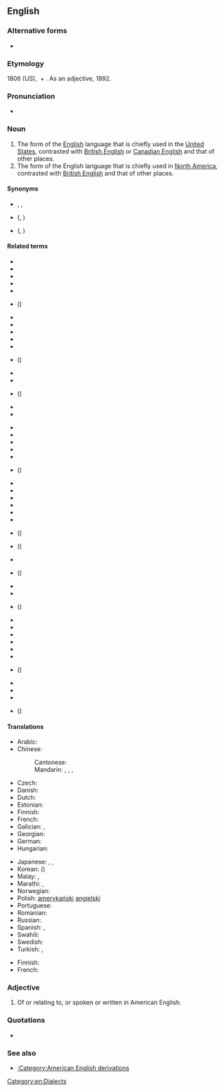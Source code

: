 ==English==
{{wikipedia}}

===Alternative forms===
* {{l|en|American-English}} {{qualifier|esp. adjective}}

===Etymology===
1806 (US), {{m|en|American}} + {{m|en|English}}. As an adjective, 1892.

===Pronunciation===
* {{audio|En-American English.oga|Audio|lang=en}}

===Noun===
{{en-noun|-}}

# The form of the [[English]] language that is chiefly used in the [[United States]], contrasted with [[British English]] or [[Canadian English]] and that of other places.
# The form of the English language that is chiefly used in [[North America]], contrasted with [[British English]] and that of other places.

====Synonyms====
* {{l|en|AmE}}, {{l|en|AE}}, {{l|en|AmEng}}
* {{sense|English of North America}} {{l|en|North American English}} ({{l|en|NAmE}}, {{l|en|NAE}})
* {{l|en|United States English}} ({{l|en|USEng}}, {{l|en|en-US}})

====Related terms====
{{top3}}
* {{l|en|African English}}
* {{l|en|African American English}}
* {{l|en|Australian English}}
* {{l|en|Bahamian English}}
* {{l|en|Bangladeshi English}}
* {{l|en|Barbadian English}} ({{l|en|Bajan English}})
* {{l|en|Belizean English}}
* {{l|en|Bermudian English}}
* {{l|en|British English}}
* {{l|en|Brunei English}}
* {{l|en|Cameroonian English}}
* {{l|en|Canadian English}} ({{l|en|Canajan}})
* {{l|en|Caribbean English}}
* {{l|en|Channel Island English}}
* {{l|en|Chinese English}} ({{l|en|Chinglish}})
* {{l|en|English English}}
* {{l|en|European English}}
{{mid3}}
* {{l|en|Falkland Islands English}}
* {{l|en|Gibraltarian English}}
* {{l|en|Guyanese English}}
* {{l|en|Hong Kong English}}
* {{l|en|Indian English}}
* {{l|en|Irish English}} ({{l|en|Hiberno-English}})
* {{l|en|Jamaican English}}
* {{l|en|Kenyan English}}
* {{l|en|Liberian English}}
* {{l|en|Malawian English}}
* {{l|en|Malaysian English}}
* {{l|en|Maltese English}}
* {{l|en|Manx English}} ({{l|en|Anglo-Manx}})
* {{l|en|Namibian English}} ({{l|en|Namlish}})
* {{l|en|Nepali English}}
* {{l|en|Newfoundland English}} ({{l|en|Newfinese}})
{{mid3}}
* {{l|en|New Zealand English}}
* {{l|en|Nigerian English}}
* {{l|en|Northern Irish English}} ({{l|en|Ulster English}})
* {{l|en|Pakistani English}}
* {{l|en|Pennsylvania Dutch English}}
* {{l|en|Philippine English}}
* {{l|en|Scottish English}}
* {{l|en|Singapore English}}
* {{l|en|South African English}}
* {{l|en|Sri Lankan English}} ({{l|en|Ceylonese English}})
* {{l|en|Trinidadian English}}
* {{l|en|Ugandan English}}
* {{l|en|Welsh English}}
* {{l|en|Yeshiva English}} ({{l|en|Yeshivish}})
{{bottom}}

====Translations====
{{trans-top|English of the United States}}
* Arabic: {{t|ar|اَلْإِنْجِلِيزِيَّة اَلْأَمْرِيكِيَّة|f|tr=al-ʾingilīziyya l-ʾamrīkiyya}}
* Chinese:
*: Cantonese: {{t|yue|美國英語|tr=mei gwok jīng jyu|sc=Hani}}
*: Mandarin: {{t+|cmn|美國英語|sc=Hani}}, {{t+|cmn|美国英语|tr=Měiguó Yīngyǔ|sc=Hani}}, {{t|cmn|美式英語|sc=Hani}}, {{t|cmn|美式英语|tr=Měishì Yīngyǔ|sc=Hani}}
* Czech: {{t|cs|americká angličtina|f}}
* Danish: {{t|da|amerikansk engelsk}}
* Dutch: {{t|nl|Amerikaans-Engels}}
* Estonian: {{t|et|Ameerika inglise keel}}
* Finnish: {{t+|fi|amerikanenglanti}}
* French: {{t+|fr|anglais américain|m}}
* Galician: {{t|gl|inglés estadounidense|m}}, {{t|gl|inglés americano|m}}
* Georgian: {{t|ka|ამერიკული ინგლისური}}
* German: {{t|de|Amerikanisches Englisch}}
* Hungarian: {{t+|hu|amerikai angol}}
{{trans-mid}}
* Japanese: {{t|ja|アメリカ英語|tr=Amerika Eigo}}, {{t|ja|米英語|tr=Bei-Eigo}}, {{t+|ja|米語|tr=Beigo}}
* Korean: {{t+|ko|미국 영어|tr=Miguk Yeong-eo}} ({{t+|ko|美國英語|sc=Hani}})
* Malay: {{t|ms|bahasa Inggeris Amerika}}, {{t|ms|Inggeris Amerika}}
* Marathi: {{t|mr|अमेरिकन इंग्रजी|f|tr=amerikana iṃgrazī|sc=Deva}}, {{t|mr|अमेरिकन इंग्लिश|f|tr=amerikana iṃgliśa|sc=Deva}}
* Norwegian: {{t|no|amerikansk-engelsk}}
* Polish: [[amerykański]] [[angielski]]
* Portuguese: {{t+|pt|inglês americano|m}}
* Romanian: {{t|ro|engleza americana|f|f-p|alt=engleză americană}}
* Russian: {{t|ru|америка́нский англи́йский|m}}
* Spanish: {{t|es|inglés estadounidense|m}}, {{t|es|inglés americano|m}}
* Swahili: {{t|sw|Kiingereza cha Kimarekani}}
* Swedish: {{t+|sv|amerikansk engelska}}
* Turkish: {{t+|tr|Amerikan İngilizcesi}}, {{t+|tr|Amerikanca}}
{{trans-bottom}}

{{trans-top|North American English}}
* Finnish: {{t+|fi|amerikanenglanti}}
* French: {{t+|fr|anglais américain|m}}
{{trans-mid}}
{{trans-bottom}}

===Adjective===
{{en-adj}}

# Of or relating to, or spoken or written in American English.

===Quotations===
* {{seeCites}}

===See also===
* [[:Category:American English derivations]]

[[Category:en:Dialects]]